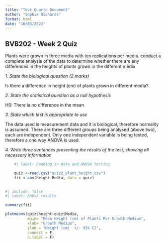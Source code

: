 ```yaml
---
title: "Test Quarto Document"
author: "Sophie Richards"
format: html
date: "16/03/2023"
---
```


## BVB202 - Week 2 Quiz

Plants were grown in three media with ten replications per media. conduct a complete analysis of the data to determine whether there are any differences in the heights of plants grown in the different media

*1. State the biological question (2 marks)*

Is there a difference in height (cm) of plants grown in different media?

*2. State the statistical question as a null hypothesis*

H0: There is no difference in the mean

*3. State which test is appropriate to use*

The data used is measurement data and it is biological, therefore normality is assumed. There are three different groups being analysed (above two), each are independent. Only one independent variable is being tested, therefore a one way ANOVA is used.

*4. Write three sentences presenting the results of the test, showing all necessary information*

```r
    #| label: Reading in data and ANOVA testing

    quiz <-read.csv("quiz2_plant_height.csv")
    fit <-aov(height~Media, data = quiz)
    
```

```r
#| include: false
#| label: ANOVA results 

summary(fit)

plotmeans(quiz$height~quiz$Media,
          main= "Mean Height (cm) of Plants Per Growth Medium",
          xlab= "Growth Medium",
          ylab = "Height (cm)  +/- 95% CI",
          connect = F,
          n.label = F)
```
